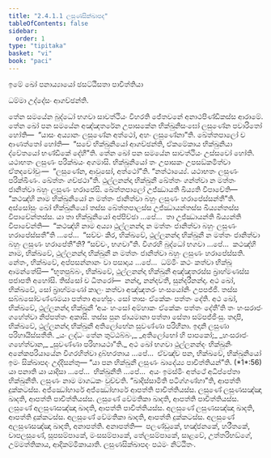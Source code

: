 ```yaml
---
title: "2.4.1.1 ලසුණසික්ඛාපද"
tableOfContents: false
sidebar:
  order: 1
type: "tipitaka"
basket: "vi"
book: "paci"
---
```



<DynamicBreadcrumb />


<Paragraph number="2565" type="center" book="paci">
ඉමේ ඛෝ පනාය්‍යායෝ ඡසට්ඨිසතා පාචිත්තියා

  
ධම්මා උද්දේසං ආගච්ඡන්ති.


</Paragraph>

<Division number="793" book="paci">

<Paragraph number="2566" book="paci">
තේන සමයේන බුද්ධෝ භගවා සාවත්ථියං විහරති ජේතවනේ අනාථපිණ්ඩිකස්ස ආරාමේ. තේන ඛෝ පන සමයේන අඤ්ඤතරේන උපාසකේන භික්ඛුනිසංඝෝ ලසුණේන පවාරිතෝ හෝති—  “යාසං අය්‍යානං ලසුණේන අත්ථෝ, අහං ලසුණේනා”ති. ඛේත්තපාලෝ ච ආණත්තෝ හෝති—  “සචේ භික්ඛුනියෝ ආගච්ඡන්ති, ඒකමේකාය භික්ඛුනියා ද්වේතයෝ භණ්ඩිකේ දේහී”ති. තේන ඛෝ පන සමයේන සාවත්ථියං උස්සවෝ හෝති. යථාභතං ලසුණං පරික්ඛයං අගමාසි. භික්ඛුනියෝ තං උපාසකං උපසඞ්කමිත්වා ඒතදවෝචුං—  “ලසුණේන, ආවුසෝ, අත්ථෝ”ති. “නත්ථාය්‍යේ. යථාභතං ලසුණං පරික්ඛීණං. ඛේත්තං ගච්ඡථා”ති. ථුල්ලනන්දා භික්ඛුනී ඛේත්තං ගන්ත්වා න මත්තං ජානිත්වා බහුං ලසුණං හරාපේසි. ඛේත්තපාලෝ උජ්ඣායති ඛිය්‍යති විපාචේති—  “කථඤ්හි නාම භික්ඛුනියෝ න මත්තං ජානිත්වා බහුං ලසුණං හරාපේස්සන්තී”ති.
</Paragraph>

<Paragraph number="2567" book="paci">
අස්සෝසුං ඛෝ භික්ඛුනියෝ තස්ස ඛේත්තපාලස්ස උජ්ඣායන්තස්ස ඛිය්‍යන්තස්ස විපාචේන්තස්ස. යා තා භික්ඛුනියෝ අප්පිච්ඡා …පේ…  තා උජ්ඣායන්ති ඛිය්‍යන්ති විපාචේන්ති—  “කථඤ්හි නාම අය්‍යා ථුල්ලනන්දා න මත්තං ජානිත්වා බහුං ලසුණං හරාපේස්සතී”ති …පේ…  “සච්චං කිර, භික්ඛවේ, ථුල්ලනන්දා භික්ඛුනී න මත්තං ජානිත්වා බහුං ලසුණං හරාපේතී”ති? “සච්චං, භගවා”ති. විගරහි බුද්ධෝ භගවා …පේ…  කථඤ්හි නාම, භික්ඛවේ, ථුල්ලනන්දා භික්ඛුනී න මත්තං ජානිත්වා බහුං ලසුණං හරාපේස්සති. නේතං, භික්ඛවේ, අප්පසන්නානං වා පසාදාය …පේ…  ධම්මිං කථං කත්වා භික්ඛූ ආමන්තේසි—
</Paragraph>

<Paragraph number="2568" book="paci">
“භූතපුබ්බං, භික්ඛවේ, ථුල්ලනන්දා භික්ඛුනී අඤ්ඤතරස්ස බ්‍රාහ්මණස්ස පජාපති අහෝසි. තිස්සෝ ච ධීතරෝ—  නන්දා, නන්දවතී, සුන්දරීනන්දා. අථ ඛෝ, භික්ඛවේ, සෝ බ්‍රාහ්මණෝ කාලං කත්වා අඤ්ඤතරං හංසයෝනිං උපපජ්ජි. තස්ස සබ්බසෝවණ්ණමයා පත්තා අහේසුං. සෝ තාසං ඒකේකං පත්තං දේති. අථ ඛෝ, භික්ඛවේ, ථුල්ලනන්දා භික්ඛුනී ‘අයං හංසෝ අම්හාකං ඒකේකං පත්තං දේතී’ති තං හංසරාජං ගහේත්වා නිප්පත්තං අකාසි. තස්ස පුන ජායමානා පත්තා සේතා සම්පජ්ජිංසු. තදාපි, භික්ඛවේ, ථුල්ලනන්දා භික්ඛුනී අතිලෝභේන සුවණ්ණා පරිහීනා. ඉදානි ලසුණා පරිහායිස්සතීති.
</Paragraph>

<Paragraph number="2569" type="verses" book="paci">
_යං ලද්ධං තේන තුට්ඨබ්බං,_  
_අතිලෝභෝ හි පාපකෝ;_  
_හංසරාජං ගහේත්වාන,_  
_සුවණ්ණා පරිහායථා”ති._  

</Paragraph>

<Paragraph number="2570" book="paci">
අථ ඛෝ භගවා ථුල්ලනන්දං භික්ඛුනිං අනේකපරියායේන විගරහිත්වා දුබ්භරතාය …පේ…  ඒවඤ්ච පන, භික්ඛවේ, භික්ඛුනියෝ ඉමං සික්ඛාපදං උද්දිසන්තු—
</Paragraph>

</Division>
<Division number="794" book="paci">

<Paragraph number="2571" book="paci">
<Emphasis>“යා පන භික්ඛුනී ලසුණං ඛාදේය්‍ය පාචිත්තියන්”</Emphasis>ති. (*1*:<Emphasis>56</Emphasis>)
</Paragraph>

</Division>
<Division number="795" book="paci">

<Paragraph number="2572" book="paci">
<Emphasis>යා පනා</Emphasis>ති යා යාදිසා …පේ…  <Emphasis>භික්ඛුනී</Emphasis>ති …පේ…  අයං ඉමස්මිං අත්ථේ අධිප්පේතා භික්ඛුනීති.
</Paragraph>

<Paragraph number="2573" book="paci">
<Emphasis>ලසුණං</Emphasis> නාම මාගධකං වුච්චති.
</Paragraph>

<Paragraph number="2574" book="paci">
“ඛාදිස්සාමීති පටිග්ගණ්හා”ති, ආපත්ති දුක්කටස්ස. අජ්ඣෝහාරේ අජ්ඣෝහාරේ ආපත්ති පාචිත්තියස්ස.
</Paragraph>

</Division>
<Division number="796" book="paci">

<Paragraph number="2575" book="paci">
ලසුණේ ලසුණසඤ්ඤා ඛාදති, ආපත්ති පාචිත්තියස්ස. ලසුණේ වේමතිකා ඛාදති, ආපත්ති පාචිත්තියස්ස. ලසුණේ අලසුණසඤ්ඤා ඛාදති, ආපත්ති පාචිත්තියස්ස.
</Paragraph>

<Paragraph number="2576" book="paci">
අලසුණේ ලසුණසඤ්ඤා ඛාදති, ආපත්ති දුක්කටස්ස. අලසුණේ වේමතිකා ඛාදති, ආපත්ති දුක්කටස්ස. අලසුණේ අලසුණසඤ්ඤා ඛාදති, අනාපත්ති.
</Paragraph>

</Division>
<Division number="797" book="paci">

<Paragraph number="2577" book="paci">
අනාපත්ති—  පලණ්ඩුකේ, භඤ්ජනකේ, හරීතකේ, චාපලසුණේ, සූපසම්පාකේ, මංසසම්පාකේ, තේලසම්පාකේ, සාළවේ, උත්තරිභඞ්ගේ, උම්මත්තිකාය, ආදිකම්මිකායාති.

</Paragraph>
</Division>

<Paragraph number="2578" type="center" book="paci">
ලසුණසික්ඛාපදං පඨමං නිට්ඨිතං.
</Paragraph>